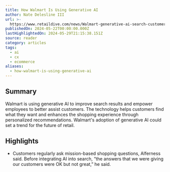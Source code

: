 ```yaml
---
title: How Walmart Is Using Generative AI
author: Nate Delesline III
url: >-
  https://www.retaildive.com/news/Walmart-generative-ai-search-customers-workers/716820/?utm_source=Sailthru&utm_medium=email&utm_campaign=Newsletter%20Weekly%20Roundup:%20Marketing%20Dive:%20Daily%20Dive%2005-25-2024&utm_term=Marketing%20Dive%20Weekender
publishedOn: 2024-05-22T00:00:00.000Z
lastHighlightedOn: 2024-05-29T21:15:38.151Z
source: reader
category: articles
tags:
  - ai
  - cx
  - ecommerce
aliases:
  - how-walmart-is-using-generative-ai
---
```

## Summary

Walmart is using generative AI to improve search results and empower employees to better assist customers. The technology helps customers find what they want and enhances the shopping experience through personalized recommendations. Walmart's adoption of generative AI could set a trend for the future of retail.

## Highlights
- Customers regularly ask mission-based shopping questions, Alferness said. Before integrating AI into search, “the answers that we were giving our customers were OK but not great,” he said.
